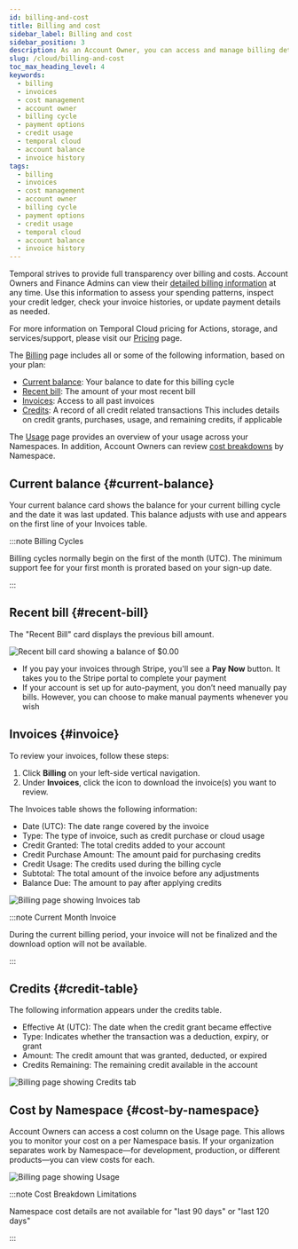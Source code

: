 ```yaml
---
id: billing-and-cost
title: Billing and cost
sidebar_label: Billing and cost
sidebar_position: 3
description: As an Account Owner, you can access and manage billing details anytime, with invoices available for download on the Billing page. Typical billing cycles begin on the first of the month (UTC).
slug: /cloud/billing-and-cost
toc_max_heading_level: 4
keywords:
  - billing
  - invoices
  - cost management
  - account owner
  - billing cycle
  - payment options
  - credit usage
  - temporal cloud
  - account balance
  - invoice history
tags:
  - billing
  - invoices
  - cost management
  - account owner
  - billing cycle
  - payment options
  - credit usage
  - temporal cloud
  - account balance
  - invoice history
---
```


Temporal strives to provide full transparency over billing and costs.
Account Owners and Finance Admins can view their [detailed billing information](https://cloud.temporal.io/billing) at any time.
Use this information to assess your spending patterns, inspect your credit ledger, check your invoice histories, or update payment details as needed.

For more information on Temporal Cloud pricing for Actions, storage, and services/support, please visit our [Pricing](/cloud/pricing) page.

The [Billing](https://cloud.temporal.io/billing) page includes all or some of the following information, based on your plan:

- [Current balance](#current-balance): Your balance to date for this billing cycle
- [Recent bill](#recent-bill): The amount of your most recent bill
- [Invoices](#invoice): Access to all past invoices
- [Credits](#credit-table): A record of all credit related transactions
  This includes details on credit grants, purchases, usage, and remaining credits, if applicable

The [Usage](https://cloud.temporal.io/usage) page provides an overview of your usage across your Namespaces.
In addition, Account Owners can review [cost breakdowns](#cost-by-namespace) by Namespace.

## Current balance {#current-balance}

Your current balance card shows the balance for your current billing cycle and the date it was last updated.
This balance adjusts with use and appears on the first line of your Invoices table.

:::note Billing Cycles

Billing cycles normally begin on the first of the month (UTC).
The minimum support fee for your first month is prorated based on your sign-up date.

:::

## Recent bill {#recent-bill}

The "Recent Bill" card displays the previous bill amount.

![Recent bill card showing a balance of $0.00](/img/billing/billing-card.png)

- If you pay your invoices through Stripe, you'll see a **Pay Now** button.
  It takes you to the Stripe portal to complete your payment
- If your account is set up for auto-payment, you don’t need manually pay bills.
  However, you can choose to make manual payments whenever you wish

## Invoices {#invoice}

To review your invoices, follow these steps:

1. Click **Billing** on your left-side vertical navigation.
2. Under **Invoices**, click the icon to download the invoice(s) you want to review.


The Invoices table shows the following information:

- Date (UTC): The date range covered by the invoice
- Type: The type of invoice, such as credit purchase or cloud usage
- Credit Granted: The total credits added to your account
- Credit Purchase Amount: The amount paid for purchasing credits
- Credit Usage: The credits used during the billing cycle
- Subtotal: The total amount of the invoice before any adjustments
- Balance Due: The amount to pay after applying credits

![Billing page showing Invoices tab](/img/billing/billing-invoices.png)

:::note Current Month Invoice

During the current billing period, your invoice will not be finalized and the download option will not be available.

:::

## Credits {#credit-table}

The following information appears under the credits table.

- Effective At (UTC): The date when the credit grant became effective
- Type: Indicates whether the transaction was a deduction, expiry, or grant
- Amount: The credit amount that was granted, deducted, or expired
- Credits Remaining: The remaining credit available in the account

![Billing page showing Credits tab](/img/billing/billing-credits.png)

## Cost by Namespace {#cost-by-namespace}

Account Owners can access a cost column on the Usage page.
This allows you to monitor your cost on a per Namespace basis.
If your organization separates work by Namespace—for development, production, or different products—you can view costs for each.

![Billing page showing Usage](/img/billing/billing-usage.png)

:::note Cost Breakdown Limitations

Namespace cost details are not available for "last 90 days" or "last 120 days"

:::

